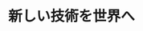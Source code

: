 ﻿---
title: "新しい技術を世界へ"
category: "環境・社会理工学院"
vol: 62
interviewee: "宮崎 久美子 "
url: ""
tags: ["環境","科学","自然","ナノ","像"]
pdf: "62-4.pdf"
career: ""
pdfurl: "62-4/62-4.pdf"
preface: "経営環境や研究開発に関する『道しるべ』や『兆し』といったものを探すのが、技術経営という学問分野の役割の一つである。しかし、自然科学と比べると実際にどのような研究が行われているかの想像がつきにくい。そこで今回は、前半では、企業経営成功の手がかり探しの研究について、後半では、ナノテクノロジーが世の中に及ぼす影響について調査した研究を例に、技術経営戦略専攻・宮崎でどういった研究が行われているかについて見ていこうと思う。"
---
